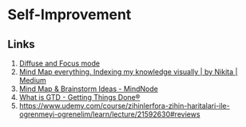 # Self-Improvement

## Links

1. [Diffuse and Focus mode](https://twitter.com/iskenderalper/status/1439634703414448131)
2. [Mind Map everything. Indexing my knowledge visually | by Nikita | Medium](https://medium.com/@nikitavoloboev/mind-map-everything-d27670f70739)
3. [Mind Map & Brainstorm Ideas - MindNode](https://www.mindnode.com/)
4. [What is GTD - Getting Things Done®](https://gettingthingsdone.com/what-is-gtd/)
5. https://www.udemy.com/course/zihinlerfora-zihin-haritalari-ile-ogrenmeyi-ogrenelim/learn/lecture/21592630#reviews